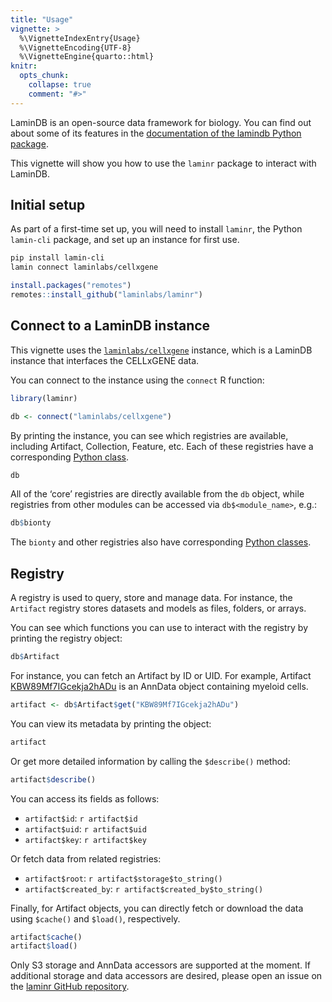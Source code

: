 ```yaml
---
title: "Usage"
vignette: >
  %\VignetteIndexEntry{Usage}
  %\VignetteEncoding{UTF-8}
  %\VignetteEngine{quarto::html}
knitr:
  opts_chunk: 
    collapse: true
    comment: "#>"
---
```


LaminDB is an open-source data framework for biology. You can find out about some of its features in the [documentation of the lamindb Python package](https://docs.lamin.ai/introduction).

This vignette will show you how to use the `laminr` package to interact with LaminDB.

## Initial setup

As part of a first-time set up, you will need to install `laminr`, the Python `lamin-cli` package, and set up an instance for first use.

```bash
pip install lamin-cli
lamin connect laminlabs/cellxgene
```

```R
install.packages("remotes")
remotes::install_github("laminlabs/laminr")
```

## Connect to a LaminDB instance

This vignette uses the [`laminlabs/cellxgene`](https://lamin.ai/laminlabs/cellxgene) instance, which is a LaminDB instance that interfaces the CELLxGENE data.

You can connect to the instance using the `connect` R function:

```r
library(laminr)

db <- connect("laminlabs/cellxgene")
```

By printing the instance, you can see which registries are available, including Artifact, Collection, Feature, etc. Each of these registries have a corresponding [Python class](https://docs.lamin.ai/lamindb).

```r
db
```

All of the 'core' registries are directly available from the `db` object, while registries from other modules can be accessed via `db$<module_name>`, e.g.:

```r
db$bionty
```

The `bionty` and other registries also have corresponding [Python classes](https://docs.lamin.ai/bionty).

## Registry

A registry is used to query, store and manage data. For instance, the `Artifact` registry stores datasets and models as files, folders, or arrays.

You can see which functions you can use to interact with the registry by printing the registry object:

```r
db$Artifact
```

For instance, you can fetch an Artifact by ID or UID. For example, Artifact [KBW89Mf7IGcekja2hADu](https://lamin.ai/laminlabs/cellxgene/artifact/KBW89Mf7IGcekja2hADu) is an AnnData object containing myeloid cells.

```r
artifact <- db$Artifact$get("KBW89Mf7IGcekja2hADu")
```

You can view its metadata by printing the object:

```r
artifact
```

Or get more detailed information by calling the `$describe()` method:

```r
artifact$describe()
```

You can access its fields as follows:

* `artifact$id`: `r artifact$id`
* `artifact$uid`: `r artifact$uid`
* `artifact$key`: `r artifact$key`

Or fetch data from related registries:

* `artifact$root`: `r artifact$storage$to_string()`
* `artifact$created_by`: `r artifact$created_by$to_string()`

Finally, for Artifact objects, you can directly fetch or download the data using `$cache()` and `$load()`, respectively.

```r
artifact$cache()
artifact$load()
```

:::{.callout-note}
Only S3 storage and AnnData accessors are supported at the moment. If additional storage and data accessors are desired, please open an issue on the [laminr GitHub repository](https://github.com/laminlabs/laminr/issues).
:::
